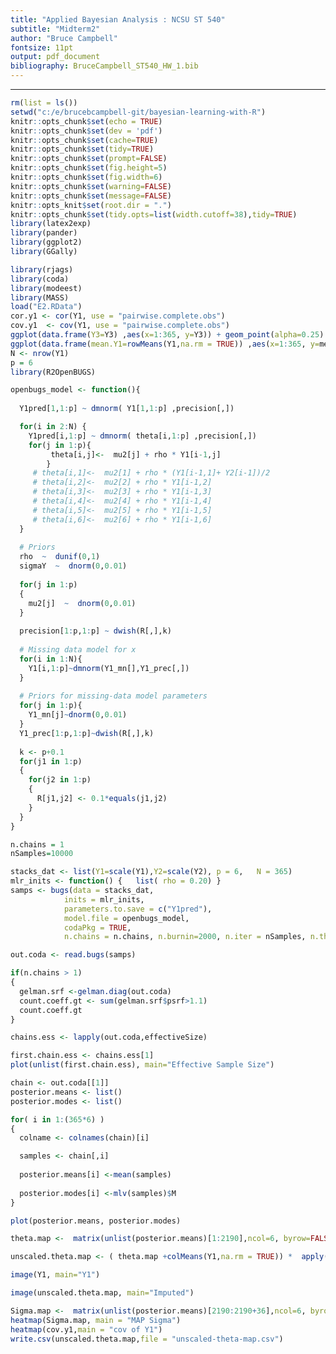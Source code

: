 ```yaml
---
title: "Applied Bayesian Analysis : NCSU ST 540"
subtitle: "Midterm2"
author: "Bruce Campbell"
fontsize: 11pt
output: pdf_document
bibliography: BruceCampbell_ST540_HW_1.bib
---
```


---
```r
rm(list = ls())
setwd("c:/e/brucebcampbell-git/bayesian-learning-with-R")
knitr::opts_chunk$set(echo = TRUE)
knitr::opts_chunk$set(dev = 'pdf')
knitr::opts_chunk$set(cache=TRUE)
knitr::opts_chunk$set(tidy=TRUE)
knitr::opts_chunk$set(prompt=FALSE)
knitr::opts_chunk$set(fig.height=5)
knitr::opts_chunk$set(fig.width=6)
knitr::opts_chunk$set(warning=FALSE)
knitr::opts_chunk$set(message=FALSE)
knitr::opts_knit$set(root.dir = ".")
knitr::opts_chunk$set(tidy.opts=list(width.cutoff=38),tidy=TRUE)
library(latex2exp)   
library(pander)
library(ggplot2)
library(GGally)
```

```r
library(rjags)
library(coda)
library(modeest)
library(MASS)
load("E2.RData")
cor.y1 <- cor(Y1, use = "pairwise.complete.obs")
cov.y1  <- cov(Y1, use = "pairwise.complete.obs")
ggplot(data.frame(Y3=Y3) ,aes(x=1:365, y=Y3)) + geom_point(alpha=0.25) + geom_smooth( method="loess", span=0.22) +ggtitle("Y3")
ggplot(data.frame(mean.Y1=rowMeans(Y1,na.rm = TRUE)) ,aes(x=1:365, y=mean.Y1)) + geom_point(alpha=0.25) + geom_smooth( method="loess", span=0.22) +ggtitle("Row Means Y1")
N <- nrow(Y1)
p = 6
library(R2OpenBUGS)

openbugs_model <- function(){
  
  Y1pred[1,1:p] ~ dmnorm( Y1[1,1:p] ,precision[,])

  for(i in 2:N) {
    Y1pred[i,1:p] ~ dmnorm( theta[i,1:p] ,precision[,])
    for(j in 1:p){
         theta[i,j]<-  mu2[j] + rho * Y1[i-1,j]
        }
     # theta[i,1]<-  mu2[1] + rho * (Y1[i-1,1]+ Y2[i-1])/2
     # theta[i,2]<-  mu2[2] + rho * Y1[i-1,2]
     # theta[i,3]<-  mu2[3] + rho * Y1[i-1,3]
     # theta[i,4]<-  mu2[4] + rho * Y1[i-1,4]
     # theta[i,5]<-  mu2[5] + rho * Y1[i-1,5]
     # theta[i,6]<-  mu2[6] + rho * Y1[i-1,6]
  }
  
  # Priors
  rho  ~  dunif(0,1)
  sigmaY  ~  dnorm(0,0.01)
    
  for(j in 1:p)
  {
    mu2[j]  ~  dnorm(0,0.01)
  }
  
  precision[1:p,1:p] ~ dwish(R[,],k)
  
  # Missing data model for x
  for(i in 1:N){
    Y1[i,1:p]~dmnorm(Y1_mn[],Y1_prec[,])
  }
  
  # Priors for missing-data model parameters
  for(j in 1:p){
    Y1_mn[j]~dnorm(0,0.01)
  }
  Y1_prec[1:p,1:p]~dwish(R[,],k)
  
  k <- p+0.1
  for(j1 in 1:p)
  {
    for(j2 in 1:p)
    {
      R[j1,j2] <- 0.1*equals(j1,j2)
    }
  }
}

n.chains = 1
nSamples=10000

stacks_dat <- list(Y1=scale(Y1),Y2=scale(Y2), p = 6,   N = 365)
mlr_inits <- function() {   list( rho = 0.20) }
samps <- bugs(data = stacks_dat, 
            inits = mlr_inits, 
            parameters.to.save = c("Y1pred"), 
            model.file = openbugs_model, 
            codaPkg = TRUE,
            n.chains = n.chains, n.burnin=2000, n.iter = nSamples, n.thin=10, DIC=F)

out.coda <- read.bugs(samps)

if(n.chains > 1)
{
  gelman.srf <-gelman.diag(out.coda)
  count.coeff.gt <- sum(gelman.srf$psrf>1.1)
  count.coeff.gt
}

chains.ess <- lapply(out.coda,effectiveSize)

first.chain.ess <- chains.ess[1]
plot(unlist(first.chain.ess), main="Effective Sample Size")

chain <- out.coda[[1]]
posterior.means <- list()
posterior.modes <- list()

for( i in 1:(365*6) )
{  
  colname <- colnames(chain)[i]

  samples <- chain[,i]
  
  posterior.means[i] <-mean(samples)
  
  posterior.modes[i] <-mlv(samples)$M
}

plot(posterior.means, posterior.modes)

theta.map <-  matrix(unlist(posterior.means)[1:2190],ncol=6, byrow=FALSE)

unscaled.theta.map <- ( theta.map +colMeans(Y1,na.rm = TRUE)) *  apply(Y1, 2,sd,na.rm = TRUE)

image(Y1, main="Y1")

image(unscaled.theta.map, main="Imputed")

Sigma.map <-  matrix(unlist(posterior.means)[2190:2190+36],ncol=6, byrow=FALSE)
heatmap(Sigma.map, main = "MAP Sigma")
heatmap(cov.y1,main = "cov of Y1")
write.csv(unscaled.theta.map,file = "unscaled-theta-map.csv")
```
